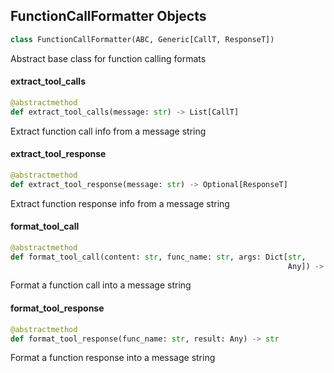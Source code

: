 <a id="camel.messages.conversion.sharegpt.function_call_formatter"></a>

<a id="camel.messages.conversion.sharegpt.function_call_formatter.FunctionCallFormatter"></a>

## FunctionCallFormatter Objects

```python
class FunctionCallFormatter(ABC, Generic[CallT, ResponseT])
```

Abstract base class for function calling formats

<a id="camel.messages.conversion.sharegpt.function_call_formatter.FunctionCallFormatter.extract_tool_calls"></a>

#### extract\_tool\_calls

```python
@abstractmethod
def extract_tool_calls(message: str) -> List[CallT]
```

Extract function call info from a message string

<a id="camel.messages.conversion.sharegpt.function_call_formatter.FunctionCallFormatter.extract_tool_response"></a>

#### extract\_tool\_response

```python
@abstractmethod
def extract_tool_response(message: str) -> Optional[ResponseT]
```

Extract function response info from a message string

<a id="camel.messages.conversion.sharegpt.function_call_formatter.FunctionCallFormatter.format_tool_call"></a>

#### format\_tool\_call

```python
@abstractmethod
def format_tool_call(content: str, func_name: str, args: Dict[str,
                                                              Any]) -> str
```

Format a function call into a message string

<a id="camel.messages.conversion.sharegpt.function_call_formatter.FunctionCallFormatter.format_tool_response"></a>

#### format\_tool\_response

```python
@abstractmethod
def format_tool_response(func_name: str, result: Any) -> str
```

Format a function response into a message string

